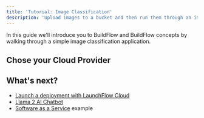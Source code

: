 ```yaml
---
title: 'Tutorial: Image Classification'
description: 'Upload images to a bucket and then run them through an image classification model.'
---
```


In this guide we'll introduce you to BuildFlow and BuildFlow concepts by walking through a simple image classification application.

<Snippet file="image_classification_system_design.mdx" />

## Chose your Cloud Provider

<Tabs groupId="cloud-types">
  <Tab title="GCP">
    <Snippet file="gcp_image_classification_tutorial.mdx" />
  </Tab>
  <Tab title="AWS">
    <Snippet file="aws_image_classification_tutorial.mdx" />
  </Tab>
  <Tab title="Local">
    <Snippet file="local_image_classification_tutorial.mdx" />
  </Tab>
</Tabs>

## What's next?

- [Launch a deployment with LaunchFlow Cloud](/launchflow-cloud/user-guides/launch-a-deployment)
- [Llama 2 AI Chatbot](/buildflow/examples/llama2-ai-chatbot)
- [Software as a Service](/buildflow/examples/saas) example